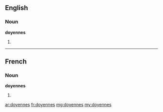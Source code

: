 ==English==

===Noun===
'''doyennes'''

# {{plural of|[[doyenne]]}}

----

==French==

===Noun===
'''doyennes''' {{f|p}}

# {{plural of|[[doyenne]]|lang=fr}}

[[ar:doyennes]]
[[fr:doyennes]]
[[mg:doyennes]]
[[my:doyennes]]